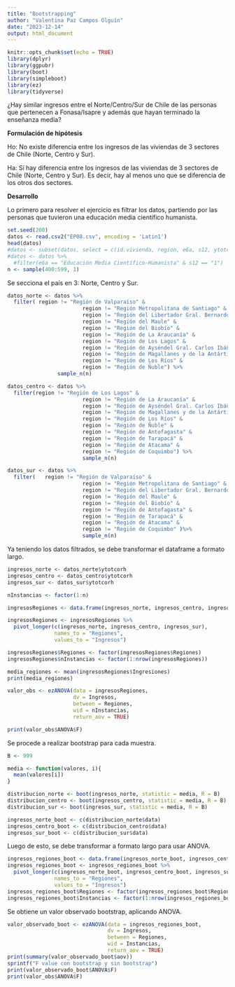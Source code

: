 ```yaml
---
title: "Bootstrapping"
author: "Valentina Paz Campos Olguín"
date: "2023-12-14"
output: html_document
---
```


```r
knitr::opts_chunk$set(echo = TRUE)
library(dplyr)
library(ggpubr)
library(boot)
library(simpleboot)
library(ez)
library(tidyverse)
```

¿Hay similar ingresos entre el Norte/Centro/Sur de Chile de las personas que pertenecen a Fonasa/Isapre y además que hayan terminado la enseñanza media?

**Formulación de hipótesis**

Ho: No existe diferencia entre los ingresos de las viviendas de 3 sectores de Chile (Norte, Centro y Sur).

Ha: Sí hay diferencia entre los ingresos de las viviendas de 3 sectores de Chile (Norte, Centro y Sur). Es decir, hay al menos uno que se diferencia de los otros dos sectores.

**Desarrollo**

Lo primero para resolver el ejercicio es filtrar los datos, partiendo por las personas que tuvieron una educación media científico humanista.

```r
set.seed(200)
datos <- read.csv2("EP08.csv", encoding = 'Latin1')
head(datos)
#datos <- subset(datos, select = c(id.vivienda, region, e6a, s12, ytotcorh))
#datos <- datos %>%
  #filter(e6a == "Educación Media Científico-Humanista" & s12 == "1")
n <- sample(400:599, 1)
```

Se secciona el país en 3: Norte, Centro y Sur.

```r
datos_norte <- datos %>%
  filter( region != "Región de Valparaíso" &
                        region != "Región Metropolitana de Santiago" &
                        region != "Región del Libertador Gral. Bernardo O\u0092Higgins" &
                        region != "Región del Maule" &
                        region != "Región del Biobío" &
                        region != "Región de La Araucanía" &
                        region != "Región de Los Lagos" &
                        region != "Región de Ayséndel Gral. Carlos Ibáñez del Campo" &
                        region != "Región de Magallanes y de la Antártica Chilena" &
                        region != "Región de Los Ríos" &
                        region != "Región de Ñuble") %>%
                sample_n(n)

datos_centro <- datos %>% 
  filter(region != "Región de Los Lagos" &
                        region != "Región de La Araucanía" &
                        region != "Región de Ayséndel Gral. Carlos Ibáñez del Campo" &
                        region != "Región de Magallanes y de la Antártica Chilena" &
                        region != "Región de Los Ríos" &
                        region != "Región de Ñuble" &
                        region != "Región de Antofagasta" &
                        region != "Región de Tarapacá" &
                        region != "Región de Atacama" &
                        region != "Región de Coquimbo") %>%
                        sample_n(n)

datos_sur <- datos %>% 
  filter(   region != "Región de Valparaíso" &
                        region != "Región Metropolitana de Santiago" &
                        region != "Región del Libertador Gral. Bernardo O\u0092Higgins" &
                        region != "Región del Maule" &
                        region != "Región del Biobío" &
                        region != "Región de Antofagasta" &
                        region != "Región de Tarapacá" &
                        region != "Región de Atacama" &
                        region != "Región de Coquimbo" )%>%
                        sample_n(n)
```

Ya teniendo los datos filtrados, se debe transformar el dataframe a formato largo.

```r
ingresos_norte <- datos_norte$ytotcorh
ingresos_centro <- datos_centro$ytotcorh
ingresos_sur <- datos_sur$ytotcorh

nInstancias <- factor(1:n)

ingresosRegiones <- data.frame(ingresos_norte, ingresos_centro, ingresos_sur)

ingresosRegiones <- ingresosRegiones %>%
  pivot_longer(c(ingresos_norte, ingresos_centro, ingresos_sur),
               names_to = "Regiones",
               values_to = "Ingresos")

ingresosRegiones$Regiones <- factor(ingresosRegiones$Regiones)
ingresosRegiones$nInstancias <- factor(1:nrow(ingresosRegiones))
```

```r
media_regiones <- mean(ingresosRegiones$Ingresiones)
print(media_regiones)

valor_obs <- ezANOVA(data = ingresosRegiones,
                     dv = Ingresos,
                     between = Regiones,
                     wid = nInstancias,
                     return_aov = TRUE)

print(valor_obs$ANOVA$F)
```

Se procede a realizar bootstrap para cada muestra.

```r
B <- 999

media <- function(valores, i){
  mean(valores[i])
}

distribucion_norte <- boot(ingresos_norte, statistic = media, R = B)
distribucion_centro <- boot(ingresos_centro, statistic = media, R = B)
distribucion_sur <- boot(ingresos_sur, statistic = media, R = B)

ingresos_norte_boot <- c(distribucion_norte$data)
ingresos_centro_boot <- c(distribucion_centro$data)
ingresos_sur_boot <- c(distribucion_sur$data)
```

Luego de esto, se debe transformar a formato largo para usar ANOVA.

```r
ingresos_regiones_boot <- data.frame(ingresos_norte_boot, ingresos_centro_boot, ingresos_sur_boot)
ingresos_regiones_boot <- ingresos_regiones_boot %>%
  pivot_longer(c(ingresos_norte_boot, ingresos_centro_boot, ingresos_sur_boot),
               names_to = "Regiones",
               values_to = "Ingresos")
ingresos_regiones_boot$Regiones <- factor(ingresos_regiones_boot$Regiones)
ingresos_regiones_boot$Instancias <- factor(1:nrow(ingresos_regiones_boot))
```

Se obtiene un valor observado bootstrap, aplicando ANOVA.

```r
valor_observado_boot <- ezANOVA(data = ingresos_regiones_boot,
                                dv = Ingresos,
                                between = Regiones,
                                wid = Instancias,
                                return_aov = TRUE)
print(summary(valor_observado_boot$aov))
sprintf("F value con bootstrap y sin bootstrap")
print(valor_observado_boot$ANOVA$F)
print(valor_obs$ANOVA$F)
```
